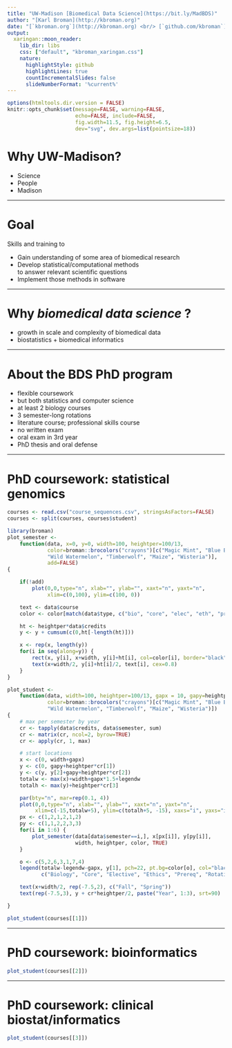 ```yaml
---
title: "UW-Madison [Biomedical Data Science](https://bit.ly/MadBDS)"
author: "[Karl Broman](http://kbroman.org)"
date: "[`kbroman.org`](http://kbroman.org) <br/> [`github.com/kbroman`](https://github.com/kbroman) <br/> [`@kwbroman`](https://twitter.com/kwbroman) <br/> `broman@wisc.edu`"
output:
  xaringan::moon_reader:
    lib_dir: libs
    css: ["default", "kbroman_xaringan.css"]
    nature:
      highlightStyle: github
      highlightLines: true
      countIncrementalSlides: false
      slideNumberFormat: '%current%'
---
```


```r
options(htmltools.dir.version = FALSE)
knitr::opts_chunk$set(message=FALSE, warning=FALSE,
                      echo=FALSE, include=FALSE,
                      fig.width=11.5, fig.height=6.5,
                      dev="svg", dev.args=list(pointsize=18))
```

# Why UW-Madison?

- Science
- People
- Madison

---

# Goal

Skills and training to

- Gain understanding of some area of biomedical research
- Develop statistical/computational methods <br/>
  to answer relevant scientific questions
- Implement those methods in software


---

# Why _biomedical data science_&nbsp;?

- growth in scale and complexity of biomedical data
- biostatistics + biomedical informatics

---

# About the BDS PhD program

- flexible coursework
- but both statistics and computer science
- at least 2 biology courses
- 3 semester-long rotations
- literature course; professional skills course
- no written exam
- oral exam in 3rd year
- PhD thesis and oral defense

---

# PhD coursework: statistical genomics

```r
courses <- read.csv("course_sequences.csv", stringsAsFactors=FALSE)
courses <- split(courses, courses$student)
```

```r
library(broman)
plot_semester <-
    function(data, x=0, y=0, width=100, heightper=100/13,
             color=broman::brocolors("crayons")[c("Magic Mint", "Blue Bell", "Melon",
             "Wild Watermelon", "Timberwolf", "Maize", "Wisteria")],
             add=FALSE)
{

    if(!add)
        plot(0,0,type="n", xlab="", ylab="", xaxt="n", yaxt="n",
             xlim=c(0,100), ylim=c(100, 0))

    text <- data$course
    color <- color[match(data$type, c("bio", "core", "elec", "eth", "prereq", "rot", "lit"))]

    ht <- heightper*data$credits
    y <- y + cumsum(c(0,ht[-length(ht)]))

    x <- rep(x, length(y))
    for(i in seq(along=y)) {
        rect(x, y[i], x+width, y[i]+ht[i], col=color[i], border="black")
        text(x+width/2, y[i]+ht[i]/2, text[i], cex=0.8)
    }
}

plot_student <-
    function(data, width=100, heightper=100/13, gapx = 10, gapy=heightper*2, legendw=20,
             color=broman::brocolors("crayons")[c("Magic Mint", "Blue Bell", "Melon",
             "Wild Watermelon", "Timberwolf", "Maize", "Wisteria")])
{
    # max per semester by year
    cr <- tapply(data$credits, data$semester, sum)
    cr <- matrix(cr, ncol=2, byrow=TRUE)
    cr <- apply(cr, 1, max)

    # start locations
    x <- c(0, width+gapx)
    y <- c(0, gapy+heightper*cr[1])
    y <- c(y, y[2]+gapy+heightper*cr[2])
    totalw <- max(x)+width+gapx*1.5+legendw
    totalh <- max(y)+heightper*cr[3]

    par(bty="n", mar=rep(0.1, 4))
    plot(0,0,type="n", xlab="", ylab="", xaxt="n", yaxt="n",
         xlim=c(-15,totalw+5), ylim=c(totalh+5, -15), xaxs="i", yaxs="i")
    px <- c(1,2,1,2,1,2)
    py <- c(1,1,2,2,3,3)
    for(i in 1:6) {
        plot_semester(data[data$semester==i,], x[px[i]], y[py[i]],
                      width, heightper, color, TRUE)
    }

    o <- c(5,2,6,3,1,7,4)
    legend(totalw-legendw-gapx, y[1], pch=22, pt.bg=color[o], col="black", pt.cex=3,
           c("Biology", "Core", "Elective", "Ethics", "Prereq", "Rotation", "Seminar")[o])

    text(x+width/2, rep(-7.5,2), c("Fall", "Spring"))
    text(rep(-7.5,3), y + cr*heightper/2, paste("Year", 1:3), srt=90)

}
```

```r
plot_student(courses[[1]])
```

---

# PhD coursework: bioinformatics

```r
plot_student(courses[[2]])
```

---

# PhD coursework: clinical biostat/informatics

```r
plot_student(courses[[3]])
```
